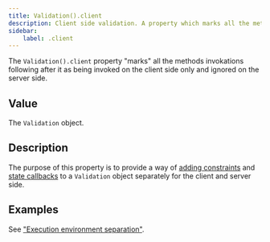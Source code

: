```yaml
---
title: Validation().client
description: Client side validation. A property which marks all the methods invokations following after it as being invoked on the client side only.
sidebar: 
    label: .client
---
```


The `Validation().client` property "marks" all the methods invokations following after it as being invoked on the client side only and ignored on the server side.

## Value

The `Validation` object.

## Description

The purpose of this property is to provide a way of [adding constraints](/api/validation/instance-methods/constraint) and [state callbacks](/concept/state-callbacks) to a `Validation` object separately for the client and server side.

## Examples

See ["Execution environment separation"](/concept/execution-environment-separation).